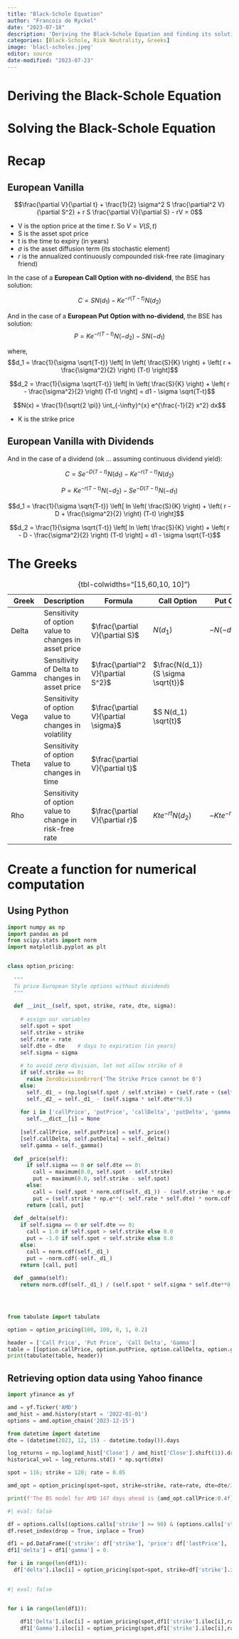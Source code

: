 ```yaml
---
title: "Black-Schole Equation"
author: "Francois de Ryckel"
date: "2023-07-18"
description: 'Deriving the Black-Schole Equation and finding its solutions. Application with R and Python'
categories: [Black-Schole, Risk Neutrality, Greeks]
image: 'blacl-scholes.jpeg'
editor: source
date-modified: "2023-07-23"
---
```



# Deriving the Black-Schole Equation

# Solving the Black-Schole Equation 

# Recap 

## European Vanilla 

$$\frac{\partial V}{\partial t} + \frac{1}{2} \sigma^2 S \frac{\partial^2 V}{\partial S^2} + r S \frac{\partial V}{\partial S} - rV = 0$$

* V is the option price at the time $t$. So $V = V(S, t)$  
* S is the asset spot price
* t is the time to expiry (in years)
* $\sigma$ is the asset diffusion term (its stochastic element) 
* $r$ is the annualized continuously compounded risk-free rate (imaginary friend)

In the case of a **European Call Option with no-dividend**, the BSE has solution: 

$$C = S N(d_1) - K e^{-r(T-t)} N(d_2)$$

And in the case of a **European Put Option with no-dividend**, the BSE has solution: 
$$P = K e^{-r(T-t)}N(-d_2) - SN(-d_1)$$

where, 
$$d_1 = \frac{1}{\sigma \sqrt{T-t}} \left[ ln \left( \frac{S}{K} \right) + \left( r + \frac{\sigma^2}{2} \right) (T-t) \right]$$

$$d_2 = \frac{1}{\sigma \sqrt{T-t}} \left[ ln \left( \frac{S}{K} \right) + \left( r - \frac{\sigma^2}{2} \right) (T-t) \right] = d1 - \sigma \sqrt{T-t}$$

$$N(x) = \frac{1}{\sqrt{2 \pi}} \int_{-\infty}^{x} e^{\frac{-1}{2} x^2} dx$$ 

* K is the strike price 

## European Vanilla with Dividends 

And in the case of a dividend (ok ... assuming continuous dividend yield): 

$$C = S e^{-D(T-t)} N(d_1) - K e^{-r(T-t)} N(d_2)$$

$$P = K e^{-r(T-t)}N(-d_2) - Se^{-D(T-t)}N(-d_1)$$

$$d_1 = \frac{1}{\sigma \sqrt{T-t}} \left[ ln \left( \frac{S}{K} \right) + \left( r - D + \frac{\sigma^2}{2} \right) (T-t) \right]$$ 

$$d_2 = \frac{1}{\sigma \sqrt{T-t}} \left[ ln \left( \frac{S}{K} \right) + \left( r - D - \frac{\sigma^2}{2} \right) (T-t) \right] = d1 - \sigma \sqrt{T-t}$$

# The Greeks 

| Greek   |   Description                                          | Formula                                 | Call Option  | Put Option  | 
|---------|--------------------------------------------------------|-----------------------------------------|--------------| ------------|
| Delta   |  Sensitivity of option value to changes in asset price |  $\frac{\partial V}{\partial S}$        | $N(d_1)$     |  $-N(-d_!)$ |
| Gamma   |  Sensitivity of Delta to changes in asset price        |  $\frac{\partial^2 V}{\partial S^2}$    | $\frac{N(d_1)}{S \sigma \sqrt{t}}$ | |
| Vega    |  Sensitivity of option value to changes in volatility  |  $\frac{\partial V}{\partial \sigma}$   | $S N(d_1) \sqrt{t}$| |
| Theta   |  Sensitivity of option value to changes in time        |  $\frac{\partial V}{\partial t}$        |  | |
| Rho     |  Sensitivity of option value to change in risk-free rate |  $\frac{\partial V}{\partial r}$      | $Kte^{-rt} N(d_2)$ | $-Kte^{-rt} N(-d_2)$|

: {tbl-colwidths="[15,60,10, 10]"}

# Create a function for numerical computation  


## Using Python 

```python
import numpy as np
import pandas as pd
from scipy.stats import norm
import matplotlib.pyplot as plt 


class option_pricing: 
  
  """
  To price European Style options without dividends
  """
  
  def __init__(self, spot, strike, rate, dte, sigma): 
    
    # assign our variables
    self.spot = spot
    self.strike = strike
    self.rate = rate
    self.dte = dte    # days to expiration (in years)
    self.sigma = sigma
    
    # to avoid zero division, let not allow strike of 0
    if self.strike == 0: 
      raise ZeroDivisionError('The Strike Price cannot be 0')
    else: 
      self._d1_ = (np.log(self.spot / self.strike) + (self.rate + (self.sigma**2 / 2)) * dte) / (self.sigma * self.dte**0.5)
      self._d2_ = self._d1_ - (self.sigma * self.dte**0.5) 
    
    for i in ['callPrice', 'putPrice', 'callDelta', 'putDelta', 'gamma']: 
      self.__dict__[i] = None
      
    [self.callPrice, self.putPrice] = self._price() 
    [self.callDelta, self.putDelta] = self._delta()
    self.gamma = self._gamma()
    
  def _price(self): 
      if self.sigma == 0 or self.dte == 0: 
        call = maximum(0.0, self.spot - self.strike)
        put = maximum(0.0, self.strike - self.spot) 
      else: 
        call = (self.spot * norm.cdf(self._d1_)) - (self.strike * np.e**(- self.rate * self.dte) * norm.cdf(self._d2_))
        put = (self.strike * np.e**(- self.rate * self.dte) * norm.cdf(-self._d2_)) - (self.spot * norm.cdf(-self._d1_))
      return [call, put] 
    
  def _delta(self): 
    if self.sigma == 0 or self.dte == 0: 
      call = 1.0 if self.spot > self.strike else 0.0
      put = -1.0 if self.spot < self.strike else 0.0
    else: 
      call = norm.cdf(self._d1_)
      put = -norm.cdf(-self._d1_)
    return [call, put]
  
  def _gamma(self): 
    return norm.cdf(self._d1_) / (self.spot * self.sigma * self.dte**0.5)
    




```


```python
from tabulate import tabulate

option = option_pricing(100, 100, 0, 1, 0.2)

header = ['Call Price', 'Put Price', 'Call Delta', 'Gamma']
table = [[option.callPrice, option.putPrice, option.callDelta, option.gamma]]
print(tabulate(table, header))
```

## Retrieving option data using Yahoo finance 

```python
import yfinance as yf 

amd = yf.Ticker('AMD')
amd_hist = amd.history(start = '2022-01-01')
options = amd.option_chain('2023-12-15')

from datetime import datetime
dte = (datetime(2023, 12, 15) - datetime.today()).days 

log_returns = np.log(amd_hist['Close'] / amd_hist['Close'].shift(1)).dropna()
historical_vol = log_returns.std() * np.sqrt(dte)

spot = 116; strike = 120; rate = 0.05

amd_opt = option_pricing(spot=spot, strike=strike, rate=rate, dte=dte/365, sigma=historical_vol)

print(f'The BS model for AMD 147 days ahead is {amd_opt.callPrice:0.4f}')
```

```python
#| eval: false

df = options.calls[(options.calls['strike'] >= 90) & (options.calls['strike'] < 150)]
df.reset_index(drop = True, inplace = True)

df1 = pd.DataFrame({'strike': df['strike'], 'price': df['lastPrice'], 'impl_vol': df['impliedVolatility']})
df1['delta'] = df1['gamma'] = 0.

for i in range(len(df1)): 
  df['delta'].iloc[i] = option_pricing(spot=spot, strike=df['strike'].iloc[i], rate, dte=dte, sigma = df1['impl_vol'].iloc[i]).callDelta
  
```

```python
#| eval: false


for i in range(len(df1)):
    
    df1['Delta'].iloc[i] = option_pricing(spot,df1['strike'].iloc[i],rate,dte,df1['impl_vol'].iloc[i]).callDelta
    df1['Gamma'].iloc[i] = option_pricing(spot,df1['strike'].iloc[i],rate,dte,df1['impl_vol'].iloc[i]).gamma
```

